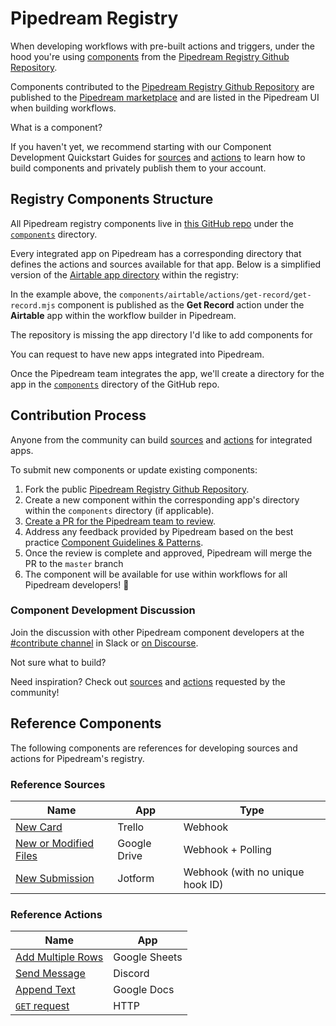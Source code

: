 
# Pipedream Registry

When developing workflows with pre-built actions and triggers, under the hood you're using [components](/core/contributing/components/) from the [Pipedream Registry Github Repository](https://github.com/PipedreamHQ/pipedream).

Components contributed to the [Pipedream Registry Github Repository](https://github.com/PipedreamHQ/pipedream) are published to the [Pipedream marketplace](https://pipedream.com/apps) and are listed in
the Pipedream UI when building workflows.

<Callout type="info">
What is a component?

If you haven't yet, we recommend starting with our Component Development Quickstart Guides for [sources](/core/contributing/components/quickstart/nodejs/sources/)
and [actions](/core/contributing/components/quickstart/nodejs/actions/) to learn how to build components and privately publish them to your account.
</Callout>

## Registry Components Structure

All Pipedream registry components live in [this GitHub repo](https://github.com/PipedreamHQ/pipedream) under the [`components`](https://github.com/PipedreamHQ/pipedream/tree/master/components) directory.

Every integrated app on Pipedream has a corresponding directory that defines the actions and sources available for that app. Below is a simplified version of the [Airtable app directory](https://github.com/PipedreamHQ/pipedream/tree/master/components/airtable) within the registry:

<FileTree>
  <FileTree.Folder name="airtable" defaultOpen>
    <FileTree.File name="README.md" />
    <FileTree.File name="airtable.app.mjs" />
    <FileTree.File name="package.json" />
    <FileTree.Folder name="actions" defaultOpen>
      <FileTree.Folder name="get-record" defaultOpen>
        <FileTree.File name="get-record.mjs" />
      </FileTree.Folder>
    </FileTree.Folder>
    <FileTree.Folder name="node_modules" defaultOpen>
      <FileTree.File name="...here be dragons" />
    </FileTree.Folder>
    <FileTree.Folder name="sources" defaultOpen>
      <FileTree.Folder name="new-records" defaultOpen>
        <FileTree.File name="new-records.mjs" />
      </FileTree.Folder>
    </FileTree.Folder>
  </FileTree.Folder>
</FileTree>

In the example above, the `components/airtable/actions/get-record/get-record.mjs` component is published as the **Get Record** action under the **Airtable** app within the workflow builder in Pipedream.

<Callout type="info">
The repository is missing the app directory I'd like to add components for

You can request to have new apps integrated into Pipedream.

Once the Pipedream team integrates the app, we'll create a directory for the app in the [`components`](https://github.com/PipedreamHQ/pipedream/tree/master/components) directory of the GitHub repo.
</Callout>

## Contribution Process

Anyone from the community can build [sources](/core/workflows/triggers/) and [actions](/core/contributing/components/#actions) for integrated apps.

To submit new components or update existing components:

1. Fork the public [Pipedream Registry Github Repository](https://github.com/PipedreamHQ/pipedream).
2. Create a new component within the corresponding app's directory within the `components` directory (if applicable).
3. [Create a PR for the Pipedream team to review](https://github.com/PipedreamHQ/pipedream/compare).
4. Address any feedback provided by Pipedream based on the best practice [Component Guidelines & Patterns](/core/contributing/components/guidelines/).
5. Once the review is complete and approved, Pipedream will merge the PR to the `master` branch
6. The component will be available for use within workflows for all Pipedream developers! 🎉

### Component Development Discussion

Join the discussion with other Pipedream component developers at the [#contribute channel](https://pipedream-users.slack.com/archives/C01E5KCTR16) in Slack or [on Discourse](https://pipedream.com/community/c/dev/11).

<Callout type="info">
Not sure what to build?

Need inspiration? Check out [sources](https://github.com/PipedreamHQ/pipedream/issues?q=is%3Aissue+is%3Aopen+%5BSOURCE%5D+in%3Atitle)
and [actions](https://github.com/PipedreamHQ/pipedream/issues?q=is%3Aissue+is%3Aopen+%5BACTION%5D+in%3Atitle+) requested by the community!
</Callout>

## Reference Components

The following components are references for developing sources and
actions for Pipedream's registry.

### Reference Sources

| Name                                                                                                                                                          | App          | Type                                         |
| ------------------------------------------------------------------------------------------------------------------------------------------------------------- | ------------ | -------------------------------------------- |
| [New Card](https://github.com/PipedreamHQ/pipedream/blob/master/components/trello/sources/new-card/new-card.mjs)                                              | Trello       | Webhook                                      |
| [New or Modified Files](https://github.com/PipedreamHQ/pipedream/blob/master/components/google_drive/sources/new-or-modified-files/new-or-modified-files.mjs) | Google Drive | Webhook + Polling                            |
| [New Submission](https://github.com/PipedreamHQ/pipedream/blob/master/components/jotform/sources/new-submission/new-submission.mjs)                           | Jotform      | Webhook (with no unique hook ID)             |

### Reference Actions

| Name                                                                                                                                                  | App           |
| ----------------------------------------------------------------------------------------------------------------------------------------------------- | ------------- |
| [Add Multiple Rows](https://github.com/PipedreamHQ/pipedream/blob/master/components/google_sheets/actions/add-multiple-rows/add-multiple-rows.mjs)    | Google Sheets |
| [Send Message](https://github.com/PipedreamHQ/pipedream/blob/master/components/discord_bot/actions/send-message/send-message.mjs)                 | Discord       |
| [Append Text](https://github.com/PipedreamHQ/pipedream/blob/master/components/google_docs/actions/append-text/append-text.mjs)                        | Google Docs   |
| [`GET` request](https://github.com/PipedreamHQ/pipedream/blob/master/components/http/actions/get-request/get-request.mjs)                             | HTTP          |
